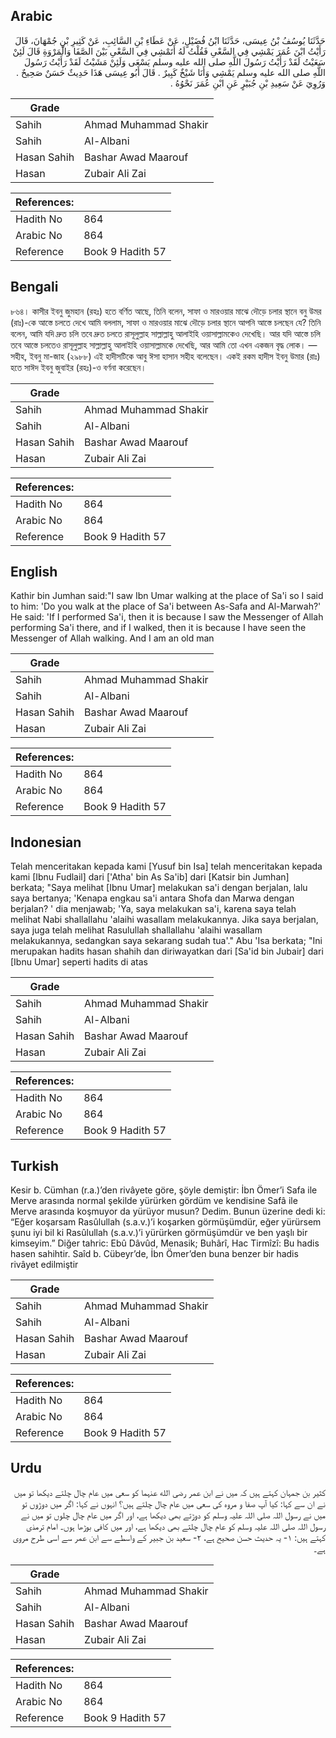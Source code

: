 ## Arabic


<div dir="rtl" lang="ar" style={{fontSize:'larger',backgroundColor:'#f8f9fa',padding:20}}>
حَدَّثَنَا يُوسُفُ بْنُ عِيسَى، حَدَّثَنَا ابْنُ فُضَيْلٍ، عَنْ عَطَاءِ بْنِ السَّائِبِ، عَنْ كَثِيرِ بْنِ جُمْهَانَ، قَالَ رَأَيْتُ ابْنَ عُمَرَ يَمْشِي فِي السَّعْىِ فَقُلْتُ لَهُ أَتَمْشِي فِي السَّعْىِ بَيْنَ الصَّفَا وَالْمَرْوَةِ قَالَ لَئِنْ سَعَيْتُ لَقَدْ رَأَيْتُ رَسُولَ اللَّهِ صلى الله عليه وسلم يَسْعَى وَلَئِنْ مَشَيْتُ لَقَدْ رَأَيْتُ رَسُولَ اللَّهِ صلى الله عليه وسلم يَمْشِي وَأَنَا شَيْخٌ كَبِيرٌ ‏.‏ قَالَ أَبُو عِيسَى هَذَا حَدِيثٌ حَسَنٌ صَحِيحٌ ‏.‏ وَرُوِيَ عَنْ سَعِيدِ بْنِ جُبَيْرٍ عَنِ ابْنِ عُمَرَ نَحْوُهُ ‏.‏
</div>
<div style={{backgroundColor:'#f8f9fa',padding:20, marginBottom: 10}}><table> <thead> <tr> <th>Grade</th> <th></th> </tr> </thead> <tbody> <tr><td>Sahih</td><td>Ahmad Muhammad Shakir</td></tr><tr><td>Sahih</td><td>Al-Albani</td></tr><tr><td>Hasan Sahih</td><td>Bashar Awad Maarouf</td></tr><tr><td>Hasan</td><td>Zubair Ali Zai</td></tr></tbody></table><table> <thead> <tr> <th>References:</th> <th></th> </tr> </thead> <tbody><tr><td>Hadith No</td><td>864</td></tr><tr><td>Arabic No</td><td>864</td></tr><tr><td>Reference</td><td>Book 9 Hadith 57</td></tr></tbody></table></div>

## Bengali


<div dir="ltr" lang="bn" style={{fontSize:'larger',backgroundColor:'#f8f9fa',padding:20}}>
৮৬৪। কাসীর ইবনু জুমহান (রহঃ) হতে বর্ণিত আছে, তিনি বলেন, সাফা ও মারওয়ার মাঝে দৌড়ে চলার স্থানে বনু উমর (রাঃ)-কে আস্তে চলতে দেখে আমি বললাম, সাফা ও মারওয়ার মাঝে দৌড়ে চলার স্থানে আপনি আস্তে চলছেন যে? তিনি বলেন, আমি যদি দ্রুত চলি তবে দ্রুত চলতে রাসূলুল্লাহ সাল্লাল্লাহু আলাইহি ওয়াসাল্লামকেও দেখেছি। আর যদি আস্তে চলি তবে আস্তে চলতেও রাসূলুল্লাহ সাল্লাল্লাহু আলাইহি ওয়াসাল্লামকে দেখেছি, আর আমি তো এখন একজন বৃদ্ধ লোক। — সহীহ, ইবনু মা-জাহ (২৯৮৮) এই হাদীসটিকে আবু ঈসা হাসান সহীহ বলেছেন। একই রকম হাদীস ইবনু উমার (রাঃ) হতে সাঈদ ইবনু জুবাইর (রহঃ)-ও বর্ণনা করেছেন।
</div>
<div style={{backgroundColor:'#f8f9fa',padding:20, marginBottom: 10}}><table> <thead> <tr> <th>Grade</th> <th></th> </tr> </thead> <tbody> <tr><td>Sahih</td><td>Ahmad Muhammad Shakir</td></tr><tr><td>Sahih</td><td>Al-Albani</td></tr><tr><td>Hasan Sahih</td><td>Bashar Awad Maarouf</td></tr><tr><td>Hasan</td><td>Zubair Ali Zai</td></tr></tbody></table><table> <thead> <tr> <th>References:</th> <th></th> </tr> </thead> <tbody><tr><td>Hadith No</td><td>864</td></tr><tr><td>Arabic No</td><td>864</td></tr><tr><td>Reference</td><td>Book 9 Hadith 57</td></tr></tbody></table></div>

## English


<div dir="ltr" lang="en" style={{fontSize:'larger',backgroundColor:'#f8f9fa',padding:20}}>
Kathir bin Jumhan said:"I saw Ibn Umar walking at the place of Sa'i so I said to him: 'Do you walk at the place of Sa'i between As-Safa and Al-Marwah?' He said: 'If I performed Sa'i, then it is because I saw the Messenger of Allah performing Sa'i there, and if I walked, then it is because I have seen the Messenger of Allah walking. And I am an old man
</div>
<div style={{backgroundColor:'#f8f9fa',padding:20, marginBottom: 10}}><table> <thead> <tr> <th>Grade</th> <th></th> </tr> </thead> <tbody> <tr><td>Sahih</td><td>Ahmad Muhammad Shakir</td></tr><tr><td>Sahih</td><td>Al-Albani</td></tr><tr><td>Hasan Sahih</td><td>Bashar Awad Maarouf</td></tr><tr><td>Hasan</td><td>Zubair Ali Zai</td></tr></tbody></table><table> <thead> <tr> <th>References:</th> <th></th> </tr> </thead> <tbody><tr><td>Hadith No</td><td>864</td></tr><tr><td>Arabic No</td><td>864</td></tr><tr><td>Reference</td><td>Book 9 Hadith 57</td></tr></tbody></table></div>

## Indonesian


<div dir="ltr" lang="id" style={{fontSize:'larger',backgroundColor:'#f8f9fa',padding:20}}>
Telah menceritakan kepada kami [Yusuf bin Isa] telah menceritakan kepada kami [Ibnu Fudlail] dari ['Atha' bin As Sa'ib] dari [Katsir bin Jumhan] berkata; "Saya melihat [Ibnu Umar] melakukan sa'i dengan berjalan, lalu saya bertanya; 'Kenapa engkau sa'i antara Shofa dan Marwa dengan berjalan? ' dia menjawab; 'Ya, saya melakukan sa'i, karena saya telah melihat Nabi shallallahu 'alaihi wasallam melakukannya. Jika saya berjalan, saya juga telah melihat Rasulullah shallallahu 'alaihi wasallam melakukannya, sedangkan saya sekarang sudah tua'." Abu 'Isa berkata; "Ini merupakan hadits hasan shahih dan diriwayatkan dari [Sa'id bin Jubair] dari [Ibnu Umar] seperti hadits di atas
</div>
<div style={{backgroundColor:'#f8f9fa',padding:20, marginBottom: 10}}><table> <thead> <tr> <th>Grade</th> <th></th> </tr> </thead> <tbody> <tr><td>Sahih</td><td>Ahmad Muhammad Shakir</td></tr><tr><td>Sahih</td><td>Al-Albani</td></tr><tr><td>Hasan Sahih</td><td>Bashar Awad Maarouf</td></tr><tr><td>Hasan</td><td>Zubair Ali Zai</td></tr></tbody></table><table> <thead> <tr> <th>References:</th> <th></th> </tr> </thead> <tbody><tr><td>Hadith No</td><td>864</td></tr><tr><td>Arabic No</td><td>864</td></tr><tr><td>Reference</td><td>Book 9 Hadith 57</td></tr></tbody></table></div>

## Turkish


<div dir="ltr" lang="tr" style={{fontSize:'larger',backgroundColor:'#f8f9fa',padding:20}}>
Kesir b. Cümhan (r.a.)’den rivâyete göre, şöyle demiştir: İbn Ömer’i Safa ile Merve arasında normal şekilde yürürken gördüm ve kendisine Safâ ile Merve arasında koşmuyor da yürüyor musun? Dedim. Bunun üzerine dedi ki: “Eğer koşarsam Rasûlullah (s.a.v.)’i koşarken görmüşümdür, eğer yürürsem şunu iyi bil ki Rasûlullah (s.a.v.)’i yürürken görmüşümdür ve ben yaşlı bir kimseyim.” Diğer tahric: Ebû Dâvûd, Menasik; Buhârî, Hac Tirmîzî: Bu hadis hasen sahihtir. Saîd b. Cübeyr’de, İbn Ömer’den buna benzer bir hadis rivâyet edilmiştir
</div>
<div style={{backgroundColor:'#f8f9fa',padding:20, marginBottom: 10}}><table> <thead> <tr> <th>Grade</th> <th></th> </tr> </thead> <tbody> <tr><td>Sahih</td><td>Ahmad Muhammad Shakir</td></tr><tr><td>Sahih</td><td>Al-Albani</td></tr><tr><td>Hasan Sahih</td><td>Bashar Awad Maarouf</td></tr><tr><td>Hasan</td><td>Zubair Ali Zai</td></tr></tbody></table><table> <thead> <tr> <th>References:</th> <th></th> </tr> </thead> <tbody><tr><td>Hadith No</td><td>864</td></tr><tr><td>Arabic No</td><td>864</td></tr><tr><td>Reference</td><td>Book 9 Hadith 57</td></tr></tbody></table></div>

## Urdu


<div dir="rtl" lang="ur" style={{fontSize:'larger',backgroundColor:'#f8f9fa',padding:20}}>
کثیر بن جمہان کہتے ہیں کہ میں نے ابن عمر رضی الله عنہما کو سعی میں عام چال چلتے دیکھا تو میں نے ان سے کہا: کیا آپ صفا و مروہ کی سعی میں عام چال چلتے ہیں؟ انہوں نے کہا: اگر میں دوڑوں تو میں نے رسول اللہ صلی اللہ علیہ وسلم کو دوڑتے بھی دیکھا ہے، اور اگر میں عام چال چلوں تو میں نے رسول اللہ صلی اللہ علیہ وسلم کو عام چال چلتے بھی دیکھا ہے، اور میں کافی بوڑھا ہوں۔ امام ترمذی کہتے ہیں: ۱- یہ حدیث حسن صحیح ہے، ۲- سعید بن جبیر کے واسطے سے ابن عمر سے اسی طرح مروی ہے۔
</div>
<div style={{backgroundColor:'#f8f9fa',padding:20, marginBottom: 10}}><table> <thead> <tr> <th>Grade</th> <th></th> </tr> </thead> <tbody> <tr><td>Sahih</td><td>Ahmad Muhammad Shakir</td></tr><tr><td>Sahih</td><td>Al-Albani</td></tr><tr><td>Hasan Sahih</td><td>Bashar Awad Maarouf</td></tr><tr><td>Hasan</td><td>Zubair Ali Zai</td></tr></tbody></table><table> <thead> <tr> <th>References:</th> <th></th> </tr> </thead> <tbody><tr><td>Hadith No</td><td>864</td></tr><tr><td>Arabic No</td><td>864</td></tr><tr><td>Reference</td><td>Book 9 Hadith 57</td></tr></tbody></table></div>